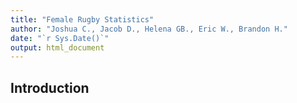 ```yaml
---
title: "Female Rugby Statistics"
author: "Joshua C., Jacob D., Helena GB., Eric W., Brandon H."
date: "`r Sys.Date()`"
output: html_document
---
```


## Introduction

